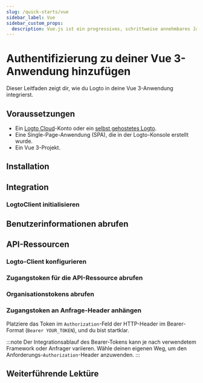 ```yaml
---
slug: /quick-starts/vue
sidebar_label: Vue
sidebar_custom_props:
  description: Vue.js ist ein progressives, schrittweise annehmbares JavaScript-Framework zum Erstellen von Benutzeroberflächen im Web.
---
```




# Authentifizierung zu deiner Vue 3-Anwendung hinzufügen

Dieser Leitfaden zeigt dir, wie du Logto in deine Vue 3-Anwendung integrierst.

<GuideTip />

## Voraussetzungen

- Ein [Logto Cloud](https://cloud.logto.io)-Konto oder ein [selbst gehostetes Logto](/introduction/set-up-logto-oss).
- Eine Single-Page-Anwendung (SPA), die in der Logto-Konsole erstellt wurde.
- Ein Vue 3-Projekt.

## Installation

<Installation />

## Integration

### LogtoClient initialisieren

<InitClient />

<ImplementSignInAndSignOut />

<Checkpoint />

## Benutzerinformationen abrufen

<GetUserInformation />

## API-Ressourcen

<ApiResourcesDescription />

### Logto-Client konfigurieren

<ConfigApiResources />

### Zugangstoken für die API-Ressource abrufen

<FetchAccessTokenForApiResources />

### Organisationstokens abrufen

<FetchOrganizationTokenForUser />

### Zugangstoken an Anfrage-Header anhängen

Platziere das Token im `Authorization`-Feld der HTTP-Header im Bearer-Format (`Bearer YOUR_TOKEN`), und du bist startklar.

:::note
Der Integrationsablauf des Bearer-Tokens kann je nach verwendetem Framework oder Anfrager variieren. Wähle deinen eigenen Weg, um den Anforderungs-`Authorization`-Header anzuwenden.
:::

## Weiterführende Lektüre

<FurtherReadings />
